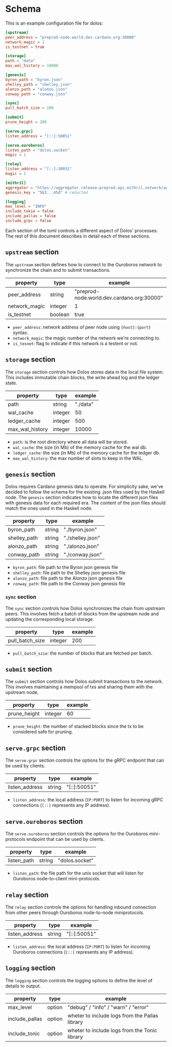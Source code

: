# Schema

This is an example configuration file for dolos:

```toml
[upstream]
peer_address = "preprod-node.world.dev.cardano.org:30000"
network_magic = 1
is_testnet = true

[storage]
path = "data"
max_wal_history = 10000

[genesis]
byron_path = "byron.json"
shelley_path = "shelley.json"
alonzo_path = "alonzo.json"
conway_path = "conway.json"

[sync]
pull_batch_size = 100

[submit]
prune_height = 200

[serve.grpc]
listen_address = "[::]:50051"

[serve.ouroboros]
listen_path = "dolos.socket"
magic = 1

[relay]
listen_address = "[::]:30031"
magic = 1

[mithril]
aggregator = "https://aggregator.release-preprod.api.mithril.network/aggregator"
genesis_key = "5b3...45d" # redacted

[logging]
max_level = "INFO"
include_tokio = false
include_pallas = false
include_grpc = false
```

Each section of the toml controls a different aspect of Dolos' processes. The rest of this document describes in detail each of these sections.

## `upstream` section

The `upstream` section defines how to connect to the Ouroboros network to synchronize the chain and to submit transactions.

| property      | type    | example                                    |
| ------------- | ------- | ------------------------------------------ |
| peer_address  | string  | "preprod-node.world.dev.cardano.org:30000" |
| network_magic | integer | 1                                          |
| is_testnet    | boolean | true                                       |

- `peer_address`: network address of peer node using `{host}:{port}` syntax.
- `network_magic`: the magic number of the network we're connecting to.
- `is_tesnet`: flag to indicate if this network is a testent or not.

## `storage` section

The `storage` section controls how Dolos stores data in the local file system. This includes immutable chain blocks, the write ahead log and the ledger state.

| property        | type    | example  |
| --------------- | ------- | -------- |
| path            | string  | "./data" |
| wal_cache       | integer | 50       |
| ledger_cache    | integer | 500      |
| max_wal_history | integer | 10000    |

- `path`: is the root directory where all data will be stored.
- `wal_cache`: the size (in Mb) of the memory cache for the wal db.
- `ledger_cache`: the size (in Mb) of the memory cache for the ledger db.
- `max_wal_history`: the max number of slots to keep in the WAL.

## `genesis` section

Dolos requires Cardano genesis data to operate. For simplicity sake, we've decided to follow the schema for the existing .json files used by the Haskell node. The `genesis` section indicates how to locate the different json files with genesis data for each required era. The content of the json files should match the ones used in the Haskell node.

| property     | type   | example          |
| ------------ | ------ | ---------------- |
| byron_path   | string | "./byron.json"   |
| shelley_path | string | "./shelley.json" |
| alonzo_path  | string | "./alonzo.json"  |
| conway_path  | string | "./conway.json"  |

- `byron_path`: file path to the Byron json genesis file
- `shelley_path`: file path to the Shelley json genesis file
- `alonzo_path`: file path to the Alonzo json genesis file
- `conway_path`: file path to the Conway json genesis file


### `sync` section

The `sync` section controls how Dolos synchronizes the chain from upstream peers. This involves fetch a batch of blocks from the upstream node and updating the corresponding local storage.

| property        | type    | example |
| --------------- | ------- | ------- |
| pull_batch_size | integer | 200     |

- `pull_batch_szie`: the number of blocks that are fetched per batch.

## `submit` section

The `submit` section controls how Dolos submit transactions to the network. This involves maintaining a mempool of txs and sharing them with the upstream node.

| property     | type    | example |
| ------------ | ------- | ------- |
| prune_height | integer | 60      |

- `prune_height`: the number of stacked blocks since the tx to be considered safe for pruning.

## `serve.grpc` section

The `serve.grpc` section controls the options for the gRPC endpoint that can be used by clients.

| property       | type   | example      |
| -------------- | ------ | ------------ |
| listen_address | string | "[::]:50051" |

- `listen_address`: the local address (`IP:PORT`) to listen for incoming gRPC connections (`[::]` represents any IP address).

## `serve.ouroboros` section

The `serve.ouroboros` section controls the options for the Ouroboros mini-protocols endpoint that can be used by clients.

| property       | type   | example           |
| -------------- | ------ | ----------------- |
| listen_path | string | "dolos.socket" |

- `listen_path`: the file path for the unix socket that will listen for Ouroboros node-to-client mini-protocols.

## `relay` section

The `relay` section controls the options for handling inbound connection from other peers through Ouroboros node-to-node miniprotocols.

| property       | type   | example           |
| -------------- | ------ | ----------------- |
| listen_address | string | "[::]:50051"      |

- `listen_address`: the local address (`IP:PORT`) to listen for incoming Ouroboros connections (`[::]` represents any IP address).

## `logging` section

The `logging` section controls the logging options to define the level of details to output.

| property  | type   | example                                             |
| --------- | ------ | --------------------------------------------------- |
| max_level | option | "debug" / "info" / "warn" / "error"                 |
| include_pallas | option | wheter to include logs from the Pallas library |
| include_tonic | option | wheter to include logs from the Tonic library   |
